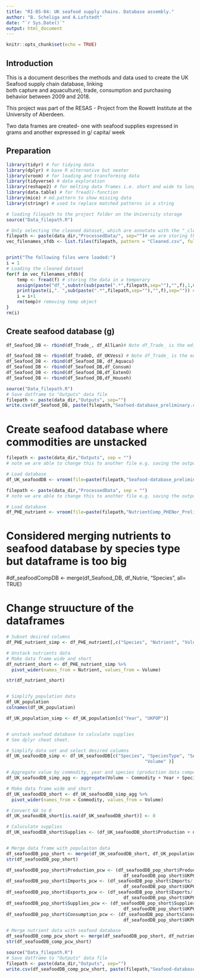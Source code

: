 ```yaml
---
title: "RI-B5-04: UK seafood supply chains. Database assembly."
author: "B. Scheliga and A.Lofstedt"
date: "`r Sys.Date()`"
output: html_document
---
```


```r
knitr::opts_chunk$set(echo = TRUE)
```

## Introduction

This is a document describes the methods and data used to create the UK Seafood supply chain database, linking  
both capture and aquaculture), trade, consumption and purchasing behavior between 2009 and 2018.

This project was part of the RESAS - Project from the Rowett Institute at the University of Aberdeen.

Two data frames are created- one with seafood supplies expressed in grams and another expressed in g/ capita/ week 


## Preparation

```r
library(tidyr) # for tidying data
library(dplyr) # base R alternative but neater
library(vroom) # for loading and transforming data
library(tidyverse) # data exploration 
library(reshape2) # for melting data frames i.e. short and wide to long and thin
library(data.table) # for fread()-function
library(mice) # md.pattern to show missing data
library(stringr) # used to replace matched patterns in a string

```


```r
# loading filepath to the project folder on the University storage
source("Data_filepath.R")

# Only selecting the cleaned dataset, which are annotate with the "_cleaned_sfdb". There might be other processed files in the folder, which we don't want
filepath <- paste(data_dir,"ProcessedData/", sep="")# we are storing the file path here, because we'll need it later
vec_filenames_sfdb <- list.files(filepath, pattern = "Cleaned.csv", full.names = TRUE)


print("The following files were loaded:")
i = 1
# Loading the cleaned dataset
for(f in vec_filenames_sfdb){
    temp <- fread(f) # storing the data in a temporary 
    assign(paste("df_",substr(sub(paste(".*",filepath,sep=""),"",f),1,6),sep=""),temp) # assigning the df a name based on input dataset
    print(paste(i,". ",sub(paste(".*",filepath,sep=""),"",f),sep="")) # print out which dataset files had been used
    i = i+1
    rm(temp)# removing temp object
}
rm(i)

```


## Create seafood database (g)

```r
df_Seafood_DB <- rbind(df_Trade_, df_AllLan)# Note df_Trade_ is the edited one

df_Seafood_DB <- rbind(df_TradeD, df_UKVess) # Note df_Trade_ is the edited one
df_Seafood_DB <- rbind(df_Seafood_DB, df_Aquacu)
df_Seafood_DB <- rbind(df_Seafood_DB,df_Consum)
df_Seafood_DB <- rbind(df_Seafood_DB,df_EatenO)
df_Seafood_DB <- rbind(df_Seafood_DB,df_Househ)
```


```r
source("Data_filepath.R")
# Save datframe to "Outputs" data file
filepath <- paste(data_dir,"Outputs", sep="")
write.csv(df_Seafood_DB, paste(filepath,"Seafood-database_preliminary.csv",sep="/"), row.names = FALSE)
```





# Create seafood database where commodities are unstacked

```r
filepath <- paste(data_dir,"Outputs", sep = "") 
# note we are able to change this to another file e.g. saving the output
```

```r
# Load database 
df_UK_seafoodDB <- vroom(file=paste(filepath,"Seafood-database_preliminary.csv", sep="/"), na = c("NA"))
```


```r
filepath <- paste(data_dir,"ProcessedData", sep = "") 
# note we are able to change this to another file e.g. saving the output
```

```r
# Load database 
df_PHE_nutrient <- vroom(file=paste(filepath,"NutrientComp_PHENor_PreliminaryCleaned.csv", sep="/"), na = c("NA"))
```



# Considered merging nutrients to seafood database by species type but dataframe is too big 
#df_seafoodCompDB <- merge(df_Seafood_DB, df_Nutrie, "Species", all= TRUE)


# Change struucture of the dataframes

```r
# Subset desired columns
df_PHE_nutrient_simp <- df_PHE_nutrient[,c("Species", "Nutrient", "Volume")]

# Unstack nutrients data 
# Make data frame wide and short
df_nutrient_short <- df_PHE_nutrient_simp %>%
  pivot_wider(names_from = Nutrient, values_from = Volume)

str(df_nutrient_short)


# Simplify population data
df_UK_population
colnames(df_UK_population)

df_UK_population_simp <- df_UK_population[c("Year", "UKPOP")]


# unstack seafood database to calculate supplies
# See dplyr cheat sheet.

# Simplify data set and select desired columns 
df_UK_seafoodDB_simp <- df_UK_seafoodDB[c("Species", "SpeciesType", "SACN", "Year", "Commodity", 
                                                    "Volume" )]

# Aggregate value by commodity, year and species (production data composed of aquaculture and wild capture)
df_UK_seafoodDB_simp_agg <- aggregate(Volume ~ Commodity + Year + Species + SpeciesType + SACN, data = df_UK_seafoodDB_simp, sum)

# Make data frame wide and short
df_UK_seafoodDB_short <- df_UK_seafoodDB_simp_agg %>%
  pivot_wider(names_from = Commodity, values_from = Volume)

# Convert NA to 0
df_UK_seafoodDB_short[is.na(df_UK_seafoodDB_short)] <- 0

# Caluculate supplies
df_UK_seafoodDB_short$Supplies <- (df_UK_seafoodDB_short$Production + df_UK_seafoodDB_short$Imports) - df_UK_seafoodDB_short$Exports


# Merge data frame with populaiton data
df_seafoodDB_pop_short <- merge(df_UK_seafoodDB_short, df_UK_population_simp, "Year")
str(df_seafoodDB_pop_short)

df_seafoodDB_pop_short$Production_pcw <- (df_seafoodDB_pop_short$Production/
                                            df_seafoodDB_pop_short$UKPOP)/52
df_seafoodDB_pop_short$Imports_pcw <- (df_seafoodDB_pop_short$Imports/
                                            df_seafoodDB_pop_short$UKPOP)/52
df_seafoodDB_pop_short$Exports_pcw <- (df_seafoodDB_pop_short$Exports/
                                            df_seafoodDB_pop_short$UKPOP)/52
df_seafoodDB_pop_short$Supplies_pcw <- (df_seafoodDB_pop_short$Supplies/
                                            df_seafoodDB_pop_short$UKPOP)/52
df_seafoodDB_pop_short$Consumption_pcw <- (df_seafoodDB_pop_short$Consumption/
                                            df_seafoodDB_pop_short$UKPOP)/52

# Merge nutrient data with seafood database
df_seafoodDB_comp_pcw_short <- merge(df_seafoodDB_pop_short, df_nutrient_short, "Species")
str(df_seafoodDB_comp_pcw_short)

```


```r
source("Data_filepath.R")
# Save datframe to "Outputs" data file
filepath <- paste(data_dir,"Outputs", sep="")
write.csv(df_seafoodDB_comp_pcw_short, paste(filepath,"Seafood-database-PCW_Nutrients_preliminary.csv",sep="/"), row.names = FALSE)
```




